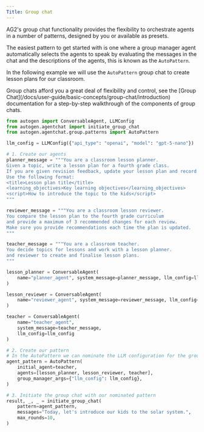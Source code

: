```yaml
---
Title: Group chat
---
```


AG2's group chat functionality provides the flexibility to orchestrate agents in a number of patterns, designed by you or available as presets.

The easiest pattern to get started with is one where a group manager agent automatically selects the agents to speak by evaluating the messages in the chat and the descriptions of the agents, this is known as the `AutoPattern`.

In the following example we will use the `AutoPattern` group chat to create lesson plans for our classroom.

<Tip>
Group chats afford you a great deal of flexibility and control, see the [Group Chat](/docs/user-guide/basic-concepts/group-chat/introduction) documentation for a step-by-step walkthrough of the components of group chats.
</Tip>

```python
from autogen import ConversableAgent, LLMConfig
from autogen.agentchat import initiate_group_chat
from autogen.agentchat.group.patterns import AutoPattern

llm_config = LLMConfig({"api_type": "openai", "model": "gpt-5-nano"})

# 1. Create our agents
planner_message = """You are a classroom lesson planner.
Given a topic, write a lesson plan for a fourth grade class.
If you are given revision feedback, update your lesson plan and record it.
Use the following format:
<title>Lesson plan title</title>
<learning_objectives>Key learning objectives</learning_objectives>
<script>How to introduce the topic to the kids</script>
"""

reviewer_message = """You are a classroom lesson reviewer.
You compare the lesson plan to the fourth grade curriculum
and provide a maximum of 3 recommended changes for each review.
Make sure you provide recommendations each time the plan is updated.
"""

teacher_message = """You are a classroom teacher.
You decide topics for lessons and work with a lesson planner.
and reviewer to create and finalise lesson plans.
"""

lesson_planner = ConversableAgent(
    name="planner_agent", system_message=planner_message, llm_config=llm_config
)

lesson_reviewer = ConversableAgent(
    name="reviewer_agent", system_message=reviewer_message, llm_config=llm_config
)

teacher = ConversableAgent(
    name="teacher_agent",
    system_message=teacher_message,
    llm_config=llm_config
)

# 2. Create our pattern
# In the AutoPattern we can nominate the LLM configuration for the group manager
agent_pattern = AutoPattern(
    initial_agent=teacher,
    agents=[lesson_planner, lesson_reviewer, teacher],
    group_manager_args={"llm_config": llm_config},
)

# 3. Initiate the group chat with our nominated pattern
result, _, _ = initiate_group_chat(
    pattern=agent_pattern,
    messages="Today, let's introduce our kids to the solar system.",
    max_rounds=10,
)
```
